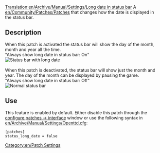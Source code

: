 [[Translation:en/Archive/Manual/Settings/Long date in status bar]]
A [[en/Community/Patches/Patches]] that changes how the date is displayed in the status bar.

== Description ==
When this patch is activated the status bar will show the day of the month, month and year all the time.<br>
"Always show long date in status bar: On"<br>
[[File:en/Archive/Manual/Settings/LongDateInStatusBar.png|Status bar with long date]]<br><br>
When this patch is deactivated, the status bar will show just the month and year.  The day of the month can be displayed by pausing the game.<br>
"Always show long date in status bar: Off"<br>
[[File:en/Archive/Manual/Settings/ShortDateInStatusBar.png|Normal status bar]]

== Use ==
This feature is enabled by default. Either disable this patch through the [[en/Archive/Manual/Settings/Configuring patches/Interface|configure patches -> interface]] window or use the following syntax in [[en/Archive/Manual/Settings/Openttd.cfg]]:
<pre>[patches]
status_long_date = false</pre>

[[Category:en/Patch Settings]]